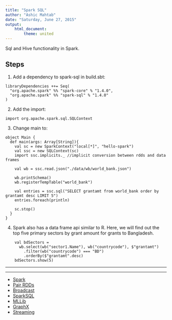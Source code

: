 ```yaml
---
title: "Spark SQL"
author: "Ashic Mahtab"
date: "Saturday, June 27, 2015"
output: 
    html_document:
        theme: united
---
```


Sql and Hive functionality in Spark. 

## Steps

1. Add a dependency to spark-sql in build.sbt:

```
libraryDependencies ++= Seq(
  "org.apache.spark" %% "spark-core" % "1.4.0",
  "org.apache.spark" %% "spark-sql" % "1.4.0"
)
```

2. Add the import:

```
import org.apache.spark.sql.SQLContext
```
3. Change main to:

```
object Main {
  def main(args: Array[String]){
    val sc = new SparkContext("local[*]", "hello-spark")
    val ssc = new SQLContext(sc)
    import ssc.implicits._ //implicit conversion between rdds and data frames

    val wb = ssc.read.json("./data/wb/world_bank.json")

    wb.printSchema()
    wb.registerTempTable("world_bank")

    val entries = ssc.sql("SELECT grantamt from world_bank order by grantamt desc LIMIT 5")
    entries.foreach(println)

    sc.stop()
  }
}
```
4. Spark also has a data frame api similar to R. Here, we will find out the top five primary sectors by grant amount for grants to Bangladesh. 

```
    val bdSectors =
      wb.select(wb("sector1.Name"), wb("countrycode"), $"grantamt")
        .filter(wb("countrycode") === "BD")
        .orderBy($"grantamt".desc)
    bdSectors.show(5)
```


<hr /><hr />

* [Spark](./Spark.html)
* [Pair RDDs](./Paired.html)
* [Broadcast](./Broadcast.html)
* [SparkSQL](./SparkSql.html)
* [MLLib](./MLLib.html)
* [GraphX](./GraphX.html)
* [Streaming](./Twitter.html)
